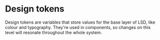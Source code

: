 
<Meta title="Overview/Design Tokens" />

# Design tokens

Design tokens are variables that store values for the base layer of LSD, like colour and typography. They're used in components, so changes on this level will resonate throughout the whole system.

<Story of={Root} />
